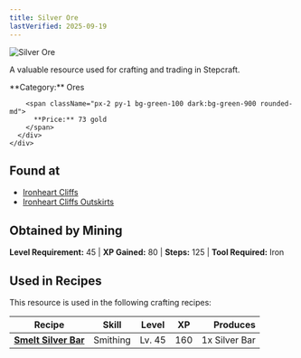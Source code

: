 ```yaml
---
title: Silver Ore
lastVerified: 2025-09-19
---
```


<div className="flex items-start gap-6 mb-8">
  <div className="flex-shrink-0">
    <img src="/assets/resources/mining/silver_ore.png" alt="Silver Ore" className="w-24 h-24 border rounded-lg" />
  </div>
  <div className="flex-1">
    <div className="space-y-2">
      <p className="text-lg text-muted-foreground">A valuable resource used for crafting and trading in Stepcraft.</p>
      <div className="flex flex-wrap gap-4 text-sm">
        <span className="px-2 py-1 bg-blue-100 dark:bg-blue-900 rounded-md">
          **Category:** Ores
        </span>
        
        <span className="px-2 py-1 bg-green-100 dark:bg-green-900 rounded-md">
          **Price:** 73 gold
        </span>
      </div>
    </div>
  </div>
</div>

## Found at

- [Ironheart Cliffs](/docs/map/individual/ironheart_cliffs)
- [Ironheart Cliffs Outskirts](/docs/map/individual/ironheart_cliffs_outskirts)

## Obtained by Mining

**Level Requirement:** 45 | **XP Gained:** 80 | **Steps:** 125 | **Tool Required:** Iron

## Used in Recipes

This resource is used in the following crafting recipes:

| Recipe                                                        | Skill    | Level  | XP  |      Produces |
| ------------------------------------------------------------- | -------- | ------ | --- | ------------: |
| **[Smelt Silver Bar](/docs/resources/individual/silver_bar)** | Smithing | Lv. 45 | 160 | 1x Silver Bar |
